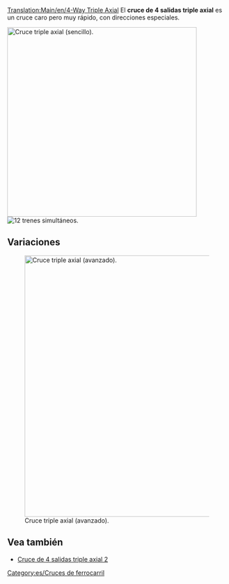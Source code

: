 [[Translation:Main/en/4-Way Triple Axial]]{{es/Menú de Cruces}}
El '''cruce de 4 salidas triple axial''' es un cruce caro pero muy rápido, con direcciones especiales.

[[File:en/Tripleaxial.png|none|thumb|435px|Cruce triple axial (sencillo).]]
[[File:en/4wta.gif|right|thumb|12 trenes simultáneos.]]

{{es/Criterios sobre cruces|Caro|3|1|0|0|0|0|1|1|0|0|1|||
*Maneja un número muy grande de los trenes a la vez.
*Utiliza direcciones especiales: "Arriba frente abajo" y "izquierda frente derecha".
*Se necesita poco espacio (12x12).
*Ninguna o muy pocas esquinas (ver la versión mejorada para alta velocidad).
*No se necesitan colinas (para la alta velocidad extrema).
*No hay bloqueos ni interferencias.
*No hay ni fusiones (entradas) ni divisiones (salidas) en las vías.
*Se pueden controlar vías sencillas o vías dobles. Por este motivo no se usan fusiones o divisiones. Hágalo conforme usted desee.
*Cada vía está a un nivel de altura distinto en la entrada o en la salida del cruce.

}}

==Variaciones==
[[File:en/Tripleaxial2.png|none|thumb|600px|Cruce triple axial (avanzado).]]

==Vea también==
* [[Main/es/Cruce de 4 salidas triple axial 2|Cruce de 4 salidas triple axial 2]]

[[Category:es/Cruces de ferrocarril]]